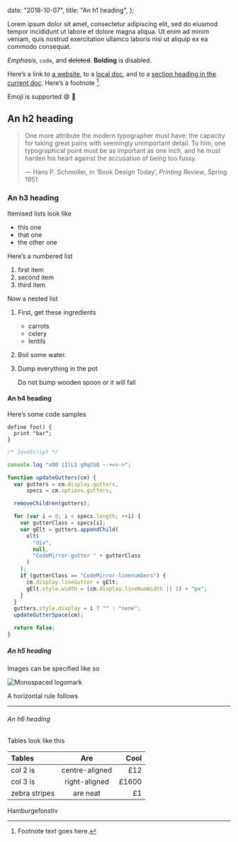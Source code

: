   date: "2018-10-07",
  title: "An h1 heading",
};

Lorem ipsum dolor sit amet, consectetur adipiscing elit, sed do eiusmod tempor incididunt ut labore et dolore magna aliqua. Ut enim ad minim veniam, quis nostrud exercitation ullamco laboris nisi ut aliquip ex ea commodo consequat.

_Emphasis_, `code`, and ~~deleted~~. **Bolding** is disabled.

Here’s a link to [a website](https://monospaced.com), to a [local
doc](/), and to a [section heading in the current
doc](#an-h2-header). Here’s a footnote [^1].

[^1]: Footnote text goes here.

Emoji is supported :smile: :rocket:

## An h2 heading

> One more attribute the modern typographer must have: the capacity for taking great pains with seemingly unimportant detail. To him, one typographical point must be as important as one inch, and he must harden his heart against the accusation of being too&nbsp;fussy.
>
> — Hans P. Schmoller, in ‘Book Design Today’, <cite>Printing Review</cite>, Spring 1951

### An h3 heading

Itemised lists look like

- this one
- that one
- the other one

Here’s a numbered list

1.  first item
2.  second item
3.  third item

Now a nested list

1.  First, get these ingredients
    - carrots
    - celery
    - lentils
2.  Boil some water.
3.  Dump everything in the pot

    Do not bump wooden spoon or it will fall

#### An h4 heading

Here’s some code samples

```
define foo() {
  print "bar";
}
```

```js
/* JavaScript */

console.log "oO0 iIlL1 g9qCGQ ~-+=>->";

function updateGutters(cm) {
  var gutters = cm.display.gutters,
      specs = cm.options.gutters;

  removeChildren(gutters);

  for (var i = 0; i < specs.length; ++i) {
    var gutterClass = specs[i];
    var gElt = gutters.appendChild(
      elt(
        "div",
        null,
        "CodeMirror-gutter " + gutterClass
      )
    );
    if (gutterClass == "CodeMirror-linenumbers") {
      cm.display.lineGutter = gElt;
      gElt.style.width = (cm.display.lineNumWidth || 1) + "px";
    }
  }
  gutters.style.display = i ? "" : "none";
  updateGutterSpace(cm);

  return false;
}
```

##### An h5 heading

Images can be specified like so

![Monospaced logomark](/apple-touch-icon.png)

A horizontal rule follows

---

###### An h6 heading

Tables look like this

| Tables        |      Are       |  Cool |
| :------------ | :------------: | ----: |
| col 2 is      | centre-aligned |   £12 |
| col 3 is      | right-aligned  | £1600 |
| zebra stripes |    are neat    |    £1 |

Hamburgefonstiv

